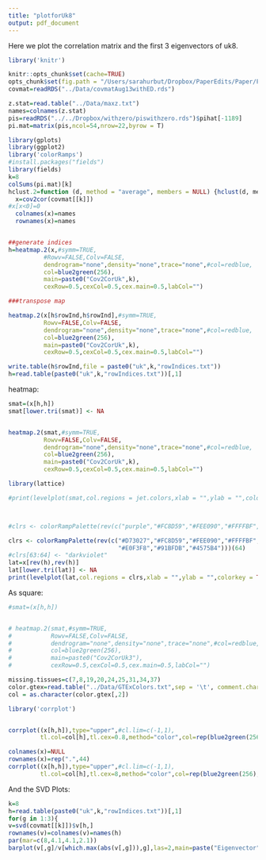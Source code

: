 ```yaml
---
title: "plotforUk8"
output: pdf_document
---
```


Here we plot the correlation matrix and the first 3 eigenvectors of uk8.

```r
library('knitr')

knitr::opts_chunk$set(cache=TRUE)
opts_chunk$set(fig.path = "/Users/sarahurbut/Dropbox/PaperEdits/Paper/Figures/") 
covmat=readRDS("../Data/covmatAug13withED.rds")

z.stat=read.table("../Data/maxz.txt")
names=colnames(z.stat)
pis=readRDS("../../Dropbox/withzero/piswithzero.rds")$pihat[-1189]
pi.mat=matrix(pis,ncol=54,nrow=22,byrow = T)

```

```r
library(gplots)
library(ggplot2)
library('colorRamps')
#install.packages("fields")
library(fields)
k=8
colSums(pi.mat)[k]
hclust.2=function (d, method = "average", members = NULL) {hclust(d, method, members)}
  x=cov2cor(covmat[[k]])
#x[x<0]=0
  colnames(x)=names
  rownames(x)=names


##generate indices
h=heatmap.2(x,#symm=TRUE,
          #Rowv=FALSE,Colv=FALSE,
          dendrogram="none",density="none",trace="none",#col=redblue,
          col=blue2green(256),
          main=paste0("Cov2CorUk",k),
          cexRow=0.5,cexCol=0.5,cex.main=0.5,labCol="")

###transpose map

heatmap.2(x[h$rowInd,h$rowInd],#symm=TRUE,
          Rowv=FALSE,Colv=FALSE,
          dendrogram="none",density="none",trace="none",#col=redblue,
          col=blue2green(256),
          main=paste0("Cov2CorUk",k),
          cexRow=0.5,cexCol=0.5,cex.main=0.5,labCol="")

write.table(h$rowInd,file = paste0("uk",k,"rowIndices.txt"))
h=read.table(paste0("uk",k,"rowIndices.txt"))[,1]
```

heatmap:

```r

smat=(x[h,h])
smat[lower.tri(smat)] <- NA


heatmap.2(smat,#symm=TRUE,
          Rowv=FALSE,Colv=FALSE,
          dendrogram="none",density="none",trace="none",#col=redblue,
          col=blue2green(256),
          main=paste0("Cov2CorUk",k),
          cexRow=0.5,cexCol=0.5,cex.main=0.5,labCol="")

library(lattice)

#print(levelplot(smat,col.regions = jet.colors,xlab = "",ylab = "",colorkey = TRUE))



#clrs <- colorRampPalette(rev(c("purple","#FC8D59","#FEE090","#FFFFBF","#E0F3F8","#91BFDB","#4575B4")))(64)

clrs <- colorRampPalette(rev(c("#D73027","#FC8D59","#FEE090","#FFFFBF",
                               "#E0F3F8","#91BFDB","#4575B4")))(64)
#clrs[63:64] <- "darkviolet"
lat=x[rev(h),rev(h)]
lat[lower.tri(lat)] <- NA
print(levelplot(lat,col.regions = clrs,xlab = "",ylab = "",colorkey = TRUE))


```

As square:

```r

#smat=(x[h,h])


# heatmap.2(smat,#symm=TRUE,
#           Rowv=FALSE,Colv=FALSE,
#           dendrogram="none",density="none",trace="none",#col=redblue,
#           col=blue2green(256),
#           main=paste0("Cov2CorUk3"),
#           cexRow=0.5,cexCol=0.5,cex.main=0.5,labCol="")
```

```r

missing.tissues=c(7,8,19,20,24,25,31,34,37)
color.gtex=read.table("../Data/GTExColors.txt",sep = '\t', comment.char = '')[-missing.tissues,]
col = as.character(color.gtex[,2])

library('corrplot')


corrplot((x[h,h]),type="upper",#cl.lim=c(-1,1),
         tl.col=col[h],tl.cex=0.8,method="color",col=rep(blue2green(256),2))

colnames(x)=NULL
rownames(x)=rep(".",44)
corrplot((x[h,h]),type="upper",#cl.lim=c(-1,1),
         tl.col=col[h],tl.cex=8,method="color",col=rep(blue2green(256),2))

```


And the SVD Plots:

```r

k=8
h=read.table(paste0("uk",k,"rowIndices.txt"))[,1]
for(g in 1:3){
v=svd(covmat[[k]])$v[h,]
rownames(v)=colnames(v)=names(h)
par(mar=c(8,4.1,4.1,2.1))
barplot(v[,g]/v[which.max(abs(v[,g])),g],las=2,main=paste("Eigenvector",g,"of Uk",k),cex.names = 0.5,col=col[h],names=names[h])}
````